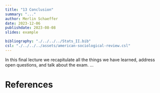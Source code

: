 ```yaml
---
title: "13 Conclusion"
summary: "..."
author: Merlin Schaeffer
date: 2023-12-06
publishdate: 2023-08-08
slides: example

bibliography: "./../../../Stats_II.bib"
csl: "./../../../assets/american-sociological-review.csl"
---
```


<!-- Lecture slides: [**Lecture 7**](/Lectures/4-RCT/4-RCT.html). -->

<!-- Reading: **@angrist_mastering_2014[Ch. 4 Regression discontinuity Designs]**. -->

<!-- ![](https://cdn.searchenginejournal.com/wp-content/uploads/2022/01/google-ads-experiments-61eeb097d573d-sej.png) -->


In this final lecture we recapitulate all the things we have learned, address open questions, and talk about the exam.
...

# References
